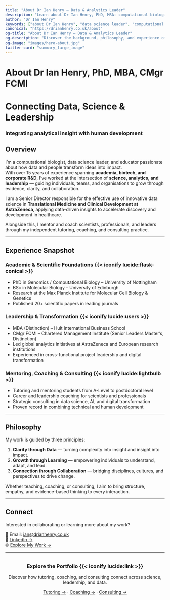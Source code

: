 ```yaml
---
title: "About Dr Ian Henry – Data & Analytics Leader"
description: "Learn about Dr Ian Henry, PhD, MBA: computational biologist, data science leader, tutor, coach, and consultant."
author: "Dr Ian Henry"
keywords: ["about Dr Ian Henry", "data science leader", "computational biologist", "mentor", "coach", "consultant"]
canonical: "https://drianhenry.co.uk/about"
og-title: "About Dr Ian Henry – Data & Analytics Leader"
og-description: "Discover the background, philosophy, and experience of Dr Ian Henry, bridging science, leadership, and data-driven impact."
og-image: "images/hero-about.jpg"
twitter-card: "summary_large_image"
---
```


# About Dr Ian Henry, PhD, MBA, CMgr FCMI

<div class="parallax light-overlay" style="background-image: url('images/hero-about.jpg'); --overlay-opacity: 0.35;">
  <div class="overlay">
   <h1>Connecting Data, Science & Leadership</h1>
   <h3>Integrating analytical insight with human development</h3>
  </div>
</div>

## Overview

I’m a computational biologist, data science leader, and educator passionate about how data and people transform ideas into impact.  
With over 15 years of experience spanning **academia, biotech, and corporate R&D**, I’ve worked at the intersection of **science, analytics, and leadership** — guiding individuals, teams, and organisations to grow through evidence, clarity, and collaboration.

I am a Senior Director responsible for the effective use of innovative data science in **Translational Medicine and Clinical Development at AstraZeneca**, applying data-driven insights to accelerate discovery and development in healthcare.  

Alongside this, I mentor and coach scientists, professionals, and leaders through my independent tutoring, coaching, and consulting practice.

---

## Experience Snapshot

<div class="card-grid">

<div class="service-card card">

### Academic & Scientific Foundations {{< iconify lucide:flask-conical >}}

- PhD in Genomics / Computational Biology – University of Nottingham  
- BSc in Molecular Biology – University of Edinburgh  
- Research at the Max Planck Institute for Molecular Cell Biology & Genetics  
- Published 20+ scientific papers in leading journals  

</div>

<div class="service-card card">

### Leadership & Transformation {{< iconify lucide:users >}}

- MBA (Distinction) – Hult International Business School  
- CMgr FCMI – Chartered Management Institute (Senior Leaders Master's, Distinction)  
- Led global analytics initiatives at AstraZeneca and European research institutions  
- Experienced in cross-functional project leadership and digital transformation  

</div>

<div class="service-card card">

### Mentoring, Coaching & Consulting {{< iconify lucide:lightbulb >}}

- Tutoring and mentoring students from A-Level to postdoctoral level  
- Career and leadership coaching for scientists and professionals  
- Strategic consulting in data science, AI, and digital transformation  
- Proven record in combining technical and human development  

</div>

</div>

---

## Philosophy

My work is guided by three principles:

1. **Clarity through Data** — turning complexity into insight and insight into impact.  
2. **Growth through Learning** — empowering individuals to understand, adapt, and lead.  
3. **Connection through Collaboration** — bridging disciplines, cultures, and perspectives to drive change.

Whether teaching, coaching, or consulting, I aim to bring structure, empathy, and evidence-based thinking to every interaction.

---

## Connect

Interested in collaborating or learning more about my work?

📧 Email: [ian@drianhenry.co.uk](mailto:ian@drianhenry.co.uk)  
💼 [LinkedIn →](https://www.linkedin.com/in/ian-henry-a0348515/)  
🌐 [Explore My Work →](index.qmd)

---

<div class="service-card card" style="text-align:center; margin-top:2rem;">
  <h3>Explore the Portfolio {{< iconify lucide:link >}}</h3>
  <p>Discover how tutoring, coaching, and consulting connect across science, leadership, and data.</p>
  <p>
    <a href="https://tutoring.drianhenry.co.uk">Tutoring →</a> · 
    <a href="https://coaching.drianhenry.co.uk">Coaching →</a> · 
    <a href="https://consulting.drianhenry.co.uk">Consulting →</a>
  </p>
</div>

